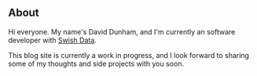 ## About

Hi everyone. My name's David Dunham, and I'm currently an software developer
with [Swish Data](https://www.swishdata.com).

This blog site is currently a work in progress, and I look forward to sharing
some of my thoughts and side projects with you soon.
